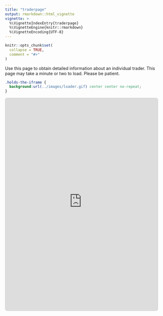 ```yaml
---
title: "traderpage"
output: rmarkdown::html_vignette
vignette: >
  %\VignetteIndexEntry{traderpage}
  %\VignetteEngine{knitr::rmarkdown}
  %\VignetteEncoding{UTF-8}
---
```


```r
knitr::opts_chunk$set(
  collapse = TRUE,
  comment = "#>"
)
```

Use this page to obtain detailed information about an individual trader.
This page may take a minute or two to load. Please be patient.

```css
.holds-the-iframe {
  background:url(../images/loader.gif) center center no-repeat;
}
```

<div class="holds-the-iframe">
<iframe class="html-fill-item" src="https://gothic-hedge-society.github.io/ftc.shinyapp/" height="700" width="100%" style="border: 1px solid rgba(0,0,0,0.175); border-radius: .375rem;" allowfullscreen="" allow="autoplay" data-external="1"></iframe>
</div>
